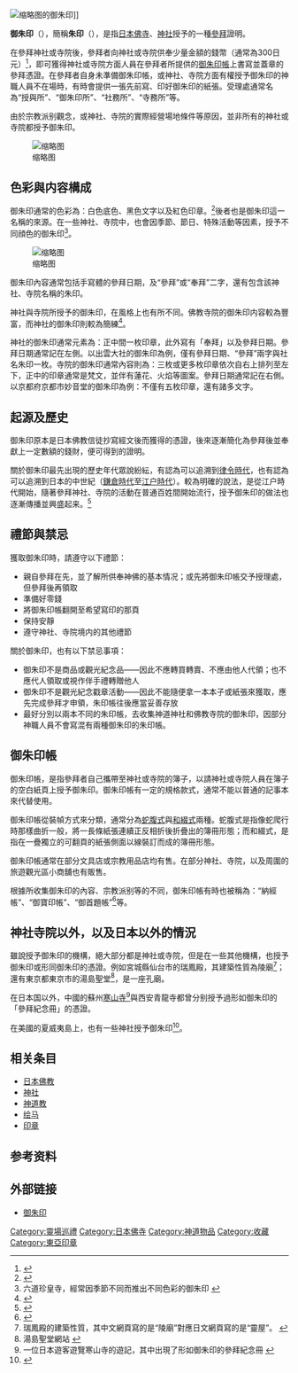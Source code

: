{{神道}}
[[File:出云大社_御朱印.jpg|缩略图]]的御朱印]]

'''御朱印'''（{{jpn|j=御朱印|hg=ごしゅいん|rm=goshuin|f=y}}），簡稱'''朱印'''（{{jp|j=朱印|hg=しゅいん|rm=shuin|f=y}}），是指[[日本|日本]][[佛寺|佛寺]]、[[神社|神社]]授予的一種[[參拜|參拜]]證明。

在參拜神社或寺院後，參拜者向神社或寺院供奉少量金額的錢幣（通常為300日元）<ref>{{Cite web|url=http://www.wehefei.com/system/2014/08/28/010209346.shtml|title=京都 日本人的心靈故鄉|accessdate=2016-11-07|author=張毅璞|date=2014-08-28|publisher=合肥网|archive-url=https://web.archive.org/web/20161108195421/http://www.wehefei.com/system/2014/08/28/010209346.shtml|archive-date=2016-11-08|dead-url=yes}}</ref>，即可獲得神社或寺院方面人員在參拜者所提供的[[御朱印帳|御朱印帳]]上書寫並蓋章的參拜憑證。在參拜者自身未準備御朱印帳，或神社、寺院方面有權授予御朱印的神職人員不在場時，有時會提供一張先前寫、印好御朱印的紙張。受理處通常名為“授與所”、“御朱印所”、“社務所”、“寺務所”等。

由於宗教派别觀念，或神社、寺院的實際經營場地條件等原因，並非所有的神社或寺院都授予御朱印。

[[File:妙音堂_御朱印.jpg|缩略图]]

== 色彩與内容構成 ==
御朱印通常的色彩為：白色底色、黑色文字以及紅色印章。<ref> {{Cite book | author = 八木　透  | title = 御朱印ブック | location = 日本 | publisher = 日本文芸社 | date = 出版日期 | pages = 第36～37页 | ISBN = 978-4-537-20862-7   | language = 日语 | quote = 真っ白な和紙に書かれた躍動的な墨字と、それを封じこめるように押された鮮やかな押し印。……御朱印を構成するのは、朱の押し印と墨字のみ。 }} </ref>後者也是御朱印這一名稱的來源。在一些神社、寺院中，也會因季節、節日、特殊活動等因素，授予不同顔色的御朱印<ref>六道珍皇寺，經常因季節不同而推出不同色彩的御朱印 {{Cite web |url = http://www.rokudou.jp/event/index.html |title = 秋の秋の特別公開・寺宝展｜六道珍皇寺の秋の行事|language = 日语 |accessdate = 2016年11月5日  }}</ref>。

[[File:宇治上神社_御朱印.jpg|缩略图]]

御朱印內容通常包括手寫體的參拜日期，及“參拜”或“奉拜”二字，還有包含該神社、寺院名稱的朱印。

神社與寺院所授予的御朱印，在風格上也有所不同。佛教寺院的御朱印内容較為豐富，而神社的御朱印則較為簡練<ref> {{Cite book | author = 八木　透  | title = 御朱印ブック | location = 日本 | publisher = 日本文芸社 | date = 出版日期 | pages = 第48页 | ISBN = 978-4-537-20862-7   | language = 日语 | quote = 神社の御朱印は、お寺に比べてとてもシンプルで、すっきりとした印象を与えます。 }} </ref>。

神社的御朱印通常元素為：正中間一枚印章，此外寫有「奉拜」以及參拜日期。參拜日期通常記在左側。以出雲大社的御朱印為例，僅有參拜日期、“參拜”兩字與社名朱印一枚。寺院的御朱印通常內容則為：三枚或更多枚印章依次自右上排列至左下，正中的印章通常是梵文，並伴有蓮花、火焰等圖案。參拜日期通常記在右側。以京都府京都市妙音堂的御朱印為例：不僅有五枚印章，還有諸多文字。

== 起源及歷史 ==
御朱印原本是日本佛教信徒抄寫經文後而獲得的憑證，後來逐漸簡化為參拜後並奉獻上一定數額的錢財，便可得到的證明。

關於御朱印最先出現的歷史年代眾說紛紜，有認為可以追溯到[[日本律令制|律令時代]]，也有認為可以追溯到日本的中世紀（[[鎌倉時代|鎌倉時代]]至[[江户時代|江户時代]]）。較為明確的說法，是從江户時代開始，隨著參拜神社、寺院的活動在普通百姓間開始流行，授予御朱印的做法也逐漸傳播並興盛起来。<ref> {{Cite book | author = 菊池洋明 | title = 永久保存版 御朱印アートブック | location = 日本 | publisher = PHP研究所 | pages = 第14～15页 | ISBN = 978-4-569-82887-9 |  language = 日语}} </ref>

== 禮節與禁忌 ==
獲取御朱印時，請遵守以下禮節：

* 親自參拜在先，並了解所供奉神佛的基本情况；或先將御朱印帳交予授理處，但參拜後再領取
* 準備好零錢
* 將御朱印帳翻開至希望寫印的那頁
* 保持安靜
* 遵守神社、寺院境内的其他禮節

關於御朱印，也有以下禁忌事項：

* 御朱印不是商品或觀光紀念品——因此不應轉買轉賣、不應由他人代領；也不應代人領取或視作伴手禮轉贈他人
* 御朱印不是觀光紀念戳章活動——因此不能隨便拿一本本子或紙張來獲取，應先完成參拜才申領，朱印帳往後應當妥善存放
* 最好分別以兩本不同的朱印帳，去收集神道神社和佛教寺院的御朱印，因部分神職人員不會寫混有兩種御朱印的朱印帳。

== 御朱印帳 ==
御朱印帳，是指參拜者自己攜帶至神社或寺院的簿子，以請神社或寺院人員在簿子的空白紙頁上授予御朱印。御朱印帳有一定的規格款式，通常不能以普通的記事本來代替使用。

御朱印帳從裝幀方式來分類，通常分為[[蛇腹式|蛇腹式]]與[[和裝本|和綴式]]兩種。蛇腹式是指像蛇爬行時那樣曲折一般，將一長條紙張連續正反相折後折疊出的簿冊形態；而和綴式，是指在一疊獨立的可翻頁的紙張側面以線裝訂而成的簿冊形態。

御朱印帳通常在部分文具店或宗教用品店均有售。在部分神社、寺院，以及周圍的旅遊觀光區小商舖也有販售。

根據所收集御朱印的內容、宗教派别等的不同，御朱印帳有時也被稱為：“納經帳”、“御寶印帳”、“御首題帳”<ref>{{Cite web |url = http://hasunoha.jp/questions/1851 |title = 御首題帳について |language = 日语 |access-date = 2016-11-04 |archive-url = https://web.archive.org/web/20161104141856/http://hasunoha.jp/questions/1851 |archive-date = 2016-11-04 |dead-url = yes }}</ref>等。

== 神社寺院以外，以及日本以外的情況 ==
雖說授予御朱印的機構，絕大部分都是神社或寺院，但是在一些其他機構，也授予御朱印或形同御朱印的憑證。例如宮城縣仙台市的瑞鳳殿，其建築性質為陵廟<ref>瑞鳳殿的建築性質，其中文網頁寫的是“陵廟”對應日文網頁寫的是“靈屋”。 {{Cite web |url = http://www.zuihoden.com/hans/ |title = ZUIHODEN -Chinese(Hans) Guide | language = 中文|accessdate = 2016年11月5日 |quote = 第一位仙台藩藩主的陵廟 }}</ref>；還有東京都東京市的湯島聖堂<ref>湯島聖堂網站 {{Cite web |url = http://www.seido.or.jp |title = 史跡湯島聖堂 公益財団法人斯文会） |language = 日语 |accessdate = 2016年11月5日 }}</ref>，是一座孔廟。

在日本国以外，中國的蘇州[[寒山寺|寒山寺]]<ref>一位日本遊客遊覽寒山寺的遊記，其中出現了形如御朱印的參拜紀念冊 {{Cite web |url = http://travel-ryokouki.com/archives/8020 |title = 上海・蘇州(2)留園・寒山寺・蘇州古運河遊覧・黄浦江ナイトクルーズ  |language = 日语 |accessdate = 2016年11月5日 |quote = 売店でご朱印帳を購入（200元） }}</ref>與西安青龍寺都曾分别授予過形如御朱印的「參拜紀念冊」的憑證。

在美國的夏威夷島上，也有一些神社授予御朱印<ref>{{Cite web |url = http://matome.naver.jp/odai/2145268630561495801 |title = ハワイの神社のお守りや御朱印がとってもハワイだった！ |author = CuteMonster |language = 日语 |accessdate = 2016年11月4日  }}</ref>。

== 相关条目 ==
* [[日本佛教|日本佛教]]
* [[神社|神社]]
* [[神道教|神道教]]
* [[绘马|绘马]]
* [[印章|印章]]

== 参考资料 ==
{{reflist}}

== 外部链接 ==
* [https://yuzhuyin.com/ 御朱印]

[[Category:靈場巡禮|Category:靈場巡禮]]
[[Category:日本佛寺|Category:日本佛寺]]
[[Category:神道物品|Category:神道物品]]
[[Category:收藏|Category:收藏]]
[[Category:東亞印章|Category:東亞印章]]